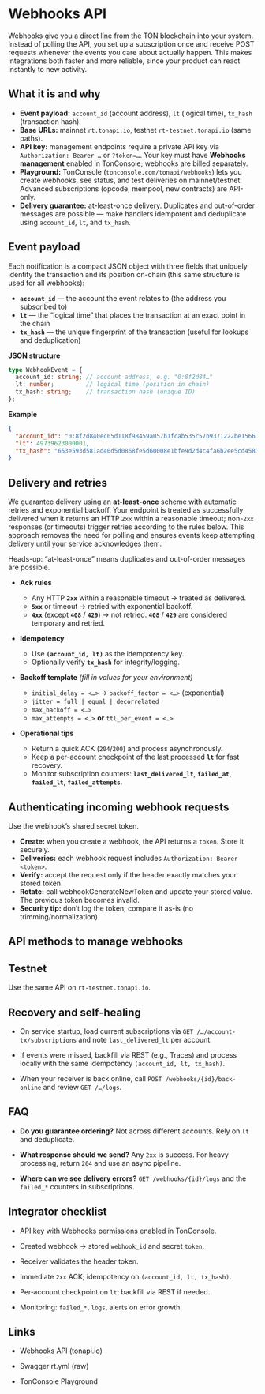 

# Webhooks API

Webhooks give you a direct line from the TON blockchain into your system. Instead of polling the API, you set up a subscription once and receive POST requests whenever the events you care about actually happen. This makes integrations both faster and more reliable, since your product can react instantly to new activity.

## What it is and why

* **Event payload:** `account_id` (account address), `lt` (logical time), `tx_hash` (transaction hash).
* **Base URLs:** mainnet `rt.tonapi.io`, testnet `rt-testnet.tonapi.io` (same paths).
* **API key:** management endpoints require a private API key via `Authorization: Bearer …` or `?token=…`. Your key must have **Webhooks management** enabled in TonConsole; webhooks are billed separately.
* **Playground:** TonConsole (`tonconsole.com/tonapi/webhooks`) lets you create webhooks, see status, and test deliveries on mainnet/testnet. Advanced subscriptions (opcode, mempool, new contracts) are API-only.
* **Delivery guarantee:** at-least-once delivery. Duplicates and out-of-order messages are possible — make handlers idempotent and deduplicate using `account_id`, `lt`, and `tx_hash`.

## Event payload

Each notification is a compact JSON object with three fields that uniquely identify the transaction and its position on-chain (this same structure is used for all webhooks):

* **`account_id`** — the account the event relates to (the address you subscribed to)
* **`lt`** — the “logical time” that places the transaction at an exact point in the chain
* **`tx_hash`** — the unique fingerprint of the transaction (useful for lookups and deduplication)

**JSON structure**

```ts
type WebhookEvent = {
  account_id: string; // account address, e.g. "0:8f2d84…"
  lt: number;         // logical time (position in chain)
  tx_hash: string;    // transaction hash (unique ID)
};
```

**Example**

```json
{
  "account_id": "0:8f2d840ec05d118f98459a057b1fcab535c57b9371222be15667fee932ceaf53",
  "lt": 49739623000001,
  "tx_hash": "653e593d581ad40d5d0868fe5d60008e1bfe9d2d4c4fa6b2ee5cd458741d7b59"
}
```

## Delivery and retries

We guarantee delivery using an **at-least-once** scheme with automatic retries and exponential backoff. Your endpoint is treated as successfully delivered when it returns an HTTP `2xx` within a reasonable timeout; non-`2xx` responses (or timeouts) trigger retries according to the rules below. This approach removes the need for polling and ensures events keep attempting delivery until your service acknowledges them.

<Callout type="warning" emoji="⚠️">
Heads-up: “at-least-once” means duplicates and out-of-order messages are possible.
</Callout>

* **Ack rules**

  * Any HTTP **`2xx`** within a reasonable timeout → treated as delivered.
  * **`5xx`** or timeout → retried with exponential backoff.
  * **`4xx`** (except **`408`** / **`429`**) → not retried. **`408`** / **`429`** are considered temporary and retried.

* **Idempotency**

  * Use **`(account_id, lt)`** as the idempotency key.
  * Optionally verify **`tx_hash`** for integrity/logging.

* **Backoff template** *(fill in values for your environment)*

  * `initial_delay = <…>` → `backoff_factor = <…>` (exponential)
  * `jitter = full | equal | decorrelated`
  * `max_backoff = <…>`
  * `max_attempts = <…>` **or** `ttl_per_event = <…>`

* **Operational tips**

  * Return a quick ACK (`204`/`200`) and process asynchronously.
  * Keep a per-account checkpoint of the last processed **`lt`** for fast recovery.
  * Monitor subscription counters: **`last_delivered_lt`**, **`failed_at`**, **`failed_lt`**, **`failed_attempts`**.

## Authenticating incoming webhook requests

Use the webhook’s shared secret token.

* **Create:** when you create a webhook, the API returns a `token`. Store it securely.
* **Deliveries:** each webhook request includes `Authorization: Bearer <token>`.
* **Verify:** accept the request only if the header exactly matches your stored token.
* **Rotate:** call <ExternalLink href="https://tonapi.io/webhooks-api#operations-default-webhookGenerateNewToken">webhookGenerateNewToken</ExternalLink> and update your stored value. The previous token becomes invalid.
* **Security tip:** don’t log the token; compare it as-is (no trimming/normalization).

## API methods to manage webhooks

<WebhooksSchemaLoader />

## Testnet

Use the same API on `rt-testnet.tonapi.io`.

## Recovery and self‑healing

- On service startup, load current subscriptions via `GET /…/account-tx/subscriptions` and note `last_delivered_lt` per account.

- If events were missed, backfill via REST (e.g., Traces) and process locally with the same idempotency `(account_id, lt, tx_hash)`.

- When your receiver is back online, call `POST /webhooks/{id}/back-online` and review `GET /…/logs`.

## FAQ

- **Do you guarantee ordering?** Not across different accounts. Rely on `lt` and deduplicate.

- **What response should we send?** Any `2xx` is success. For heavy processing, return `204` and use an async pipeline.

- **Where can we see delivery errors?** `GET /webhooks/{id}/logs` and the `failed_*` counters in subscriptions.

## Integrator checklist

- API key with Webhooks permissions enabled in TonConsole.

- Created webhook → stored `webhook_id` and secret `token`.

- Receiver validates the header token.

- Immediate `2xx` ACK; idempotency on `(account_id, lt, tx_hash)`.

- Per‑account checkpoint on `lt`; backfill via REST if needed.

- Monitoring: `failed_*`, `logs`, alerts on error growth.

## Links

- <ExternalLink href="https://tonapi.io/webhooks-api">Webhooks API (tonapi.io)</ExternalLink>

- <ExternalLink href="https://raw.githubusercontent.com/tonkeeper/opentonapi/master/api/rt.yml">
    Swagger rt.yml (raw)
  </ExternalLink>

- <ExternalLink href="https://tonconsole.com/tonapi/webhooks">TonConsole Playground</ExternalLink>
